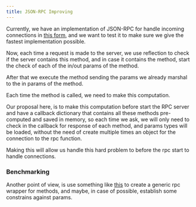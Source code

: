 ```yaml
---
title: JSON-RPC Improving
---
```


Currently, we have an implementation of JSON-RPC for handle incoming connections in
[this form](https://github.com/starkware-libs/starknet-specs), and we want to test it to make sure we give the fastest
implementation possible.

Now, each time a request is made to the server, we use reflection to check if the server contains this method, and in
case it contains the method, start the check of each of the in/out params of the method.

After that we execute the method sending the params we already marshal to the in params of the method.

Each time the method is called, we need to make this computation.

Our proposal here, is to make this computation before start the RPC server and have a callback dictionary that contains
all these methods pre-computed and saved in memory, so each time we ask, we will only need to check in the callback for
response of each method, and params types will be loaded, without the need of create multiple times an object for the
connection to the rpc function.

Making this will allow us handle this hard problem to before the rpc start to handle connections.

### Benchmarking

Another point of view, is use something like
[this](https://golangexample.com/golang-implementation-of-json-rpc-2-0-server-with-generics/) to create a generic rpc
wrapper for methods, and maybe, in case of possible, establish some constrains against params.